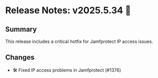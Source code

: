 # Release Notes: v2025.5.34 🚀

## Summary

This release includes a critical hotfix for Jamfprotect IP access issues.

## Changes

- 🛠️ Fixed IP access problems in Jamfprotect (#1376)
